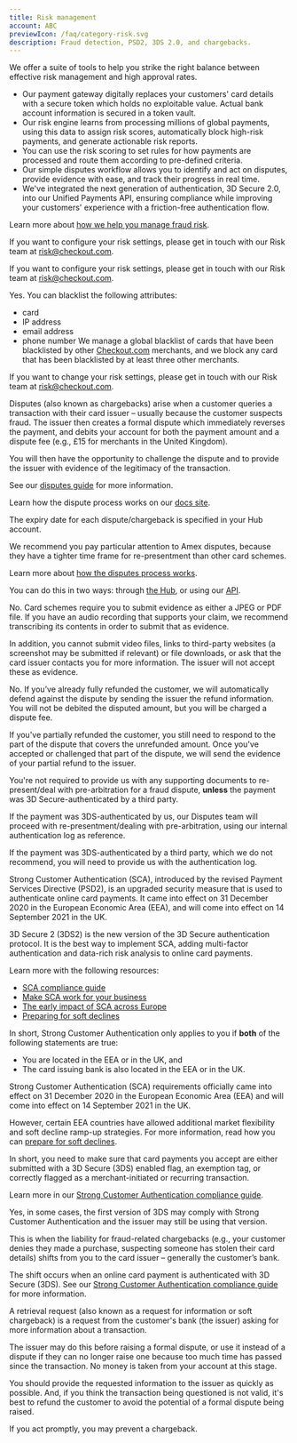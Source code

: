 ```yaml
---
title: Risk management
account: ABC
previewIcon: /faq/category-risk.svg
description: Fraud detection, PSD2, 3DS 2.0, and chargebacks.
---
```


<FAQItem title="What are my options for fraud management?" popularity={21}>

We offer a suite of tools to help you strike the right balance between effective risk management and high approval rates.

- Our payment gateway digitally replaces your customers' card details with a secure token which holds no exploitable value. Actual bank account information is secured in a token vault.
- Our risk engine learns from processing millions of global payments, using this data to assign risk scores, automatically block high-risk payments, and generate actionable risk reports.
- You can use the risk scoring to set rules for how payments are processed and route them according to pre-defined criteria.
- Our simple disputes workflow allows you to identify and act on disputes, provide evidence with ease, and track their progress in real time.
- We've integrated the next generation of authentication, 3D Secure 2.0, into our Unified Payments API, ensuring compliance while improving your customers' experience with a friction-free authentication flow.

Learn more about [how we help you manage fraud risk](/risk-management).

</FAQItem>

<FAQItem title="How do I change the risk settings on my account?" popularity={21}>

If you want to configure your risk settings, please get in touch with our Risk team at [risk@checkout.com](mailto:risk@checkout.com).

</FAQItem>

<FAQItem title="How do I change the risk settings on my account?" popularity={21}>

If you want to configure your risk settings, please get in touch with our Risk team at [risk@checkout.com](mailto:risk@checkout.com).

</FAQItem>

<FAQItem title="Can I blacklist different attributes?" popularity={21}>

Yes. You can blacklist the following attributes:

- card
- IP address
- email address
- phone number
We manage a global blacklist of cards that have been blacklisted by other [Checkout.com](https://www.checkout.com/) merchants, and we block any card that has been blacklisted by at least three other merchants.

If you want to change your risk settings, please get in touch with our Risk team at [risk@checkout.com](mailto:risk@checkout.com).

</FAQItem>

<FAQItem title="What is a dispute/chargeback?" popularity={21}>

Disputes (also known as chargebacks) arise when a customer queries a transaction with their card issuer – usually because the customer suspects fraud. The issuer then creates a formal dispute which immediately reverses the payment, and debits your account for both the payment amount and a dispute fee (e.g., £15 for merchants in the United Kingdom).

You will then have the opportunity to challenge the dispute and to provide the issuer with evidence of the legitimacy of the transaction.

See our [disputes guide](/risk-management/disputes) for more information.

</FAQItem>

<FAQItem title="How does the dispute/chargeback process work?" popularity={21}>

Learn how the dispute process works on our [docs site](/risk-management/disputes/how-disputes-work).

</FAQItem>

<FAQItem title="How much time do I have to challenge a dispute/chargeback?" popularity={21}>

The expiry date for each dispute/chargeback is specified in your Hub account.

We recommend you pay particular attention to Amex disputes, because they have a tighter time frame for re-presentment than other card schemes.

Learn more about [how the disputes process works](/risk-management/disputes/how-disputes-work).

</FAQItem>

<FAQItem title="How do I upload and submit evidence to challenge a dispute?" popularity={21}>

You can do this in two ways: through [the Hub](/the-hub/manage-disputes), or using our [API](risk-management/disputes/disputes-api).

</FAQItem>

<FAQItem title="Can I upload an audio file in response to a dispute?" popularity={21}>

No. Card schemes require you to submit evidence as either a JPEG or PDF file. If you have an audio recording that supports your claim, we recommend transcribing its contents in order to submit that as evidence.

In addition, you cannot submit video files, links to third-party websites (a screenshot may be submitted if relevant) or file downloads, or ask that the card issuer contacts you for more information. The issuer will not accept these as evidence.

</FAQItem>

<FAQItem title="Do I need to submit evidence if I've already refunded the customer?" popularity={21}>

No. If you’ve already fully refunded the customer, we will automatically defend against the dispute by sending the issuer the refund information. You will not be debited the disputed amount, but you will be charged a dispute fee.

If you've partially refunded the customer, you still need to respond to the part of the dispute that covers the unrefunded amount. Once you've accepted or challenged that part of the dispute, we will send the evidence of your partial refund to the issuer.

</FAQItem>

<FAQItem title="Do I need to provide supporting documents for disputed 3D Secure payments?" popularity={21}>

You're not required to provide us with any supporting documents to re-present/deal with pre-arbitration for a fraud dispute, **unless** the payment was 3D Secure-authenticated by a third party.

If the payment was 3DS-authenticated by us, our Disputes team will proceed with re-presentment/dealing with pre-arbitration, using our internal authentication log as reference.

If the payment was 3DS-authenticated by a third party, which we do not recommend, you will need to provide us with the authentication log.

</FAQItem>

<FAQItem title="What is SCA and 3DS2?" popularity={21}>

Strong Customer Authentication (SCA), introduced by the revised Payment Services Directive (PSD2), is an upgraded security measure that is used to authenticate online card payments. It came into effect on 31 December 2020 in the European Economic Area (EEA), and will come into effect on 14 September 2021 in the UK.

3D Secure 2 (3DS2) is the new version of the 3D Secure authentication protocol. It is the best way to implement SCA, adding multi-factor authentication and data-rich risk analysis to online card payments.

Learn more with the following resources:

- [SCA compliance guide](/risk-management/sca-compliance-guide)
- [Make SCA work for your business](https://www.checkout.com/blog/post/how-to-make-the-new-sca-regulations-work-for-your-business)
- [The early impact of SCA across Europe](https://www.checkout.com/blog/post/the-early-impact-of-sca-on-payements-in-europe)
- [Preparing for soft declines](https://www.checkout.com/blog/post/when-should-merchants-prepare-for-soft-declines)

</FAQItem>

<FAQItem title="Does SCA apply to me?" popularity={21}>

In short, Strong Customer Authentication only applies to you if **both** of the following statements are true:

- You are located in the EEA or in the UK, and
- The card issuing bank is also located in the EEA or in the UK.

</FAQItem>

<FAQItem title="When will SCA be enforced?" popularity={21}>

Strong Customer Authentication (SCA) requirements officially came into effect on 31 December 2020 in the European Economic Area (EEA) and will come into effect on 14 September 2021 in the UK.

However, certain EEA countries have allowed additional market flexibility and soft decline ramp-up strategies. For more information, read how you can [prepare for soft declines](https://www.checkout.com/blog/post/when-should-merchants-prepare-for-soft-declines).

</FAQItem>

<FAQItem title="What do I need to do to be SCA-compliant?" popularity={21}>


In short, you need to make sure that card payments you accept are either submitted with a 3D Secure (3DS) enabled flag, an exemption tag, or correctly flagged as a merchant-initiated or recurring transaction.

Learn more in our [Strong Customer Authentication compliance guide](/risk-management/sca-compliance-guide).

</FAQItem>


<FAQItem title="Is 3D Secure 1 SCA-compliant?" popularity={21}>

Yes, in some cases, the first version of 3DS may comply with Strong Customer Authentication and the issuer may still be using that version.

</FAQItem>

<FAQItem title="What is the 3D Secure liability shift, and when does it apply?" popularity={21}>

This is when the liability for fraud-related chargebacks (e.g., your customer denies they made a purchase, suspecting someone has stolen their card details) shifts from you to the card issuer – generally the customer’s bank.

The shift occurs when an online card payment is authenticated with 3D Secure (3DS). See our [Strong Customer Authentication compliance guide](/risk-management/sca-compliance-guide) for more information.

</FAQItem>

<FAQItem title="What is a retrieval request?" popularity={21}>

A retrieval request (also known as a request for information or soft chargeback) is a request from the customer's bank (the issuer) asking for more information about a transaction.

The issuer may do this before raising a formal dispute, or use it instead of a dispute if they can no longer raise one because too much time has passed since the transaction. No money is taken from your account at this stage.

You should provide the requested information to the issuer as quickly as possible. And, if you think the transaction being questioned is not valid, it's best to refund the customer to avoid the potential of a formal dispute being raised.

If you act promptly, you may prevent a chargeback.

</FAQItem>
